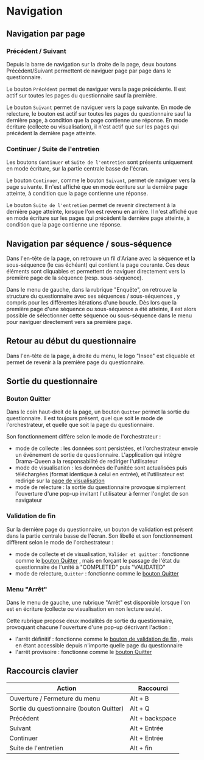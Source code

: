 # Navigation

## Navigation par page

### Précédent / Suivant

Depuis la barre de navigation sur la droite de la page, deux boutons Précédent/Suivant permettent de naviguer page par page dans le questionnaire.

Le bouton `Précédent` permet de naviguer vers la page précédente.
Il est actif sur toutes les pages du questionnaire sauf la première.

Le bouton `Suivant` permet de naviguer vers la page suivante.
En mode de relecture, le bouton est actif sur toutes les pages du questionnaire sauf la dernière page, à condition que la page contienne une réponse. En mode écriture (collecte ou visualisation), il n'est actif que sur les pages qui précèdent la dernière page atteinte.

### Continuer / Suite de l'entretien

Les boutons `Continuer` et `Suite de l'entretien` sont présents uniquement en mode écriture, sur la partie centrale basse de l'écran.

Le bouton `Continuer`, comme le bouton `Suivant`, permet de naviguer vers la page suivante.
Il n'est affiché que en mode écriture sur la dernière page atteinte, à condition que la page contienne une réponse.

Le bouton `Suite de l'entretien` permet de revenir directement à la dernière page atteinte, lorsque l'on est revenu en arrière.
Il n'est affiché que en mode écriture sur les pages qui précèdent la dernière page atteinte, à condition que la page contienne une réponse.

## Navigation par séquence / sous-séquence

Dans l'en-tête de la page, on retrouve un fil d'Ariane avec la séquence et la sous-séquence (le cas échéant) qui contient la page courante.
Ces deux éléments sont cliquables et permettent de naviguer directement vers la première page de la séquence (resp. sous-séquence).

Dans le menu de gauche, dans la rubrique "Enquête", on retrouve la structure du questionnaire avec ses séquences / sous-séquences , y compris pour les différentes itérations d'une boucle.
Dès lors que la première page d'une séquence ou sous-séquence a été atteinte, il est alors possible de sélectionner cette séquence ou sous-séquence dans le menu pour naviguer directement vers sa première page.

## Retour au début du questionnaire

Dans l'en-tête de la page, à droite du menu, le logo "Insee" est cliquable et permet de revenir à la première page du questionnaire.

## Sortie du questionnaire

### Bouton Quitter

Dans le coin haut-droit de la page, un bouton `Quitter` permet la sortie du questionnaire.
Il est toujours présent, quel que soit le mode de l'orchestrateur, et quelle que soit la page du questionnaire.

Son fonctionnement diffère selon le mode de l'orchestrateur :

- mode de collecte : les données sont persistées, et l'orchestrateur envoie un événement de sortie de questionnaire. L'application qui intègre Drama-Queen a la responsabilité de rediriger l'utilisateur
- mode de visualisation : les données de l'unitée sont actualisées puis téléchargées (format identique à celui en entrée), et l'utilisateur est redirigé sur la [page de visualisation](../visualize.mdx)
- mode de relecture : la sortie du questionnaire provoque simplement l'ouverture d'une pop-up invitant l'utilisateur à fermer l'onglet de son navigateur

### Validation de fin

Sur la dernière page du questionnaire, un bouton de validation est présent dans la partie centrale basse de l'écran. Son libellé et son fonctionnement diffèrent selon le mode de l'orchestrateur :

- mode de collecte et de visualisation, `Valider et quitter` : fonctionne comme le [bouton Quitter](#bouton-quitter) , mais en forçant le passage de l'état du questionnaire de l'unité à "COMPLETED" puis "VALIDATED"
- mode de relecture, `Quitter` : fonctionne comme le [bouton Quitter](#bouton-quitter)

### Menu "Arrêt"

Dans le menu de gauche, une rubrique "Arrêt" est disponible lorsque l'on est en écriture (collecte ou visualisation en non lecture seule).

Cette rubrique propose deux modalités de sortie du questionnaire, provoquant chacune l'ouverture d'une pop-up décrivant l'action :

- l'arrêt définitif : fonctionne comme le [bouton de validation de fin](#validation-de-fin) , mais en étant accessible depuis n'importe quelle page du questionnaire
- l'arrêt provisoire : fonctionne comme le [bouton Quitter](#bouton-quitter)

## Raccourcis clavier

| Action                                   | Raccourci       |
| ---------------------------------------- | --------------- |
| Ouverture / Fermeture du menu            | Alt + B         |
| Sortie du questionnaire (bouton Quitter) | Alt + Q         |
| Précédent                                | Alt + backspace |
| Suivant                                  | Alt + Entrée    |
| Continuer                                | Alt + Entrée    |
| Suite de l'entretien                     | Alt + fin       |
